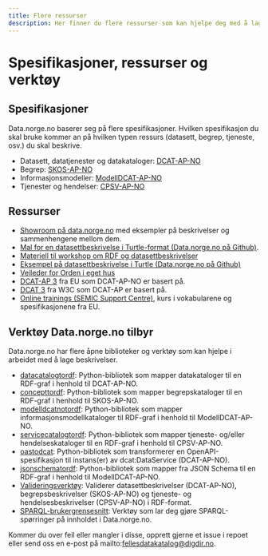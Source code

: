 ```yaml
---
title: Flere ressurser
description: Her finner du flere ressurser som kan hjelpe deg med å lage beskrivelser til data.norge.no.
---
```


# Spesifikasjoner, ressurser og verktøy

## Spesifikasjoner

Data.norge.no baserer seg på flere spesifikasjoner. Hvilken spesifikasjon du skal bruke kommer an på hvilken typen ressurs (datasett, begrep, tjeneste, osv.) du skal beskrive.

- Datasett, datatjenester og datakataloger: [DCAT-AP-NO](https://data.norge.no/specification/dcat-ap-no)
- Begrep: [SKOS-AP-NO](https://data.norge.no/specification/skos-ap-no-begrep)
- Informasjonsmodeller: [ModellDCAT-AP-NO](https://data.norge.no/specification/modelldcat-ap-no)
- Tjenester og hendelser: [CPSV-AP-NO](https://data.norge.no/specification/cpsv-ap-no)

## Ressurser

- [Showroom på data.norge.no](https://data.norge.no/showroom/overview) med eksempler på beskrivelser og sammenhengene mellom dem.
- [Mal for en datasettbeskrivelse i Turtle-format (Data.norge.no på Github)](https://github.com/fellesdatakatalog/sikt-workshop/blob/main/example-template.ttl).
- [Materiell til workshop om RDF og datasettbeskrivelser](https://github.com/fellesdatakatalog/sikt-workshop/blob/860e9b5b3d1596c2e97496d535056fc61115a4e5/ressurshefte/ressurshefte.md)
- [Eksempel på datasettbeskrivelse i Turtle (Data.norge.no på Github)](https://github.com/Informasjonsforvaltning/dcat-ap-no/blob/4d09617568f0f353b336ddd966b2228dc35f084e/examples/test.ttl)
- [Veileder for Orden i eget hus](https://www.digdir.no/informasjonsforvaltning/veileder-orden-i-eget-hus/2716)
- [DCAT-AP 3](https://semiceu.github.io/DCAT-AP/releases/3.0.0/#DataService) fra EU som DCAT-AP-NO er basert på.
- [DCAT 3](https://www.w3.org/TR/vocab-dcat-3/) fra W3C som DCAT-AP er basert på.
- [Online trainings (SEMIC Support Centre)](https://joinup.ec.europa.eu/collection/semic-support-centre/online-trainings), kurs i vokabularene og spesifikasjonene fra EU.

## Verktøy Data.norge.no tilbyr

Data.norge.no har flere åpne biblioteker og verktøy som kan hjelpe i arbeidet med å lage beskrivelser.

- [datacatalogtordf](https://github.com/Informasjonsforvaltning/datacatalogtordf): Python-bibliotek som mapper datakataloger til en RDF-graf i henhold til DCAT-AP-NO.
- [concepttordf](https://github.com/Informasjonsforvaltning/concepttordf): Python-bibliotek som mapper begrepskataloger til en RDF-graf i henhold til SKOS-AP-NO.
- [modelldcatnotordf](https://github.com/Informasjonsforvaltning/modelldcatnotordf): Python-bibliotek som mapper informasjonsmodellkataloger til RDF-graf i henhold til ModellDCAT-AP-NO.
- [servicecatalogtordf](https://github.com/Informasjonsforvaltning/servicecatalogtordf): Python-bibliotek som mapper tjeneste- og/eller hendelseskataloger til en RDF-graf i henhold til CPSV-AP-NO.
- [oastodcat](https://github.com/Informasjonsforvaltning/oastodcat): Python-bibliotek som transformerer en OpenAPI-spesifikasjon til instans(er) av dcat:DataService (DCAT-AP-NO).
- [jsonschematordf](https://github.com/Informasjonsforvaltning/jsonschematordf): Python-bibliotek som mapper fra JSON Schema til en RDF-graf i henhold til ModellDCAT-AP-NO.
- [Valideringsverktøy](https://data.norge.no/validator): Validerer datasettbeskrivelser (DCAT-AP-NO), begrepsbeskrivelser (SKOS-AP-NO) og tjeneste- og hendelsesbeskrivelser (CPSV-AP-NO) i RDF-format.
- [SPARQL-brukergrensesnitt](https://data.norge.no/sparql): Verktøy som lar deg gjøre SPARQL-spørringer på innholdet i Data.norge.no.

Kommer du over feil eller mangler i disse, opprett gjerne et issue i repoet eller send oss en e-post på mailto:fellesdatakatalog@digdir.no.